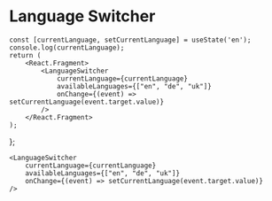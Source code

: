
# Language Switcher

    const [currentLanguage, setCurrentLanguage] = useState('en');
    console.log(currentLanguage);
    return (
        <React.Fragment>
            <LanguageSwitcher
                currentLanguage={currentLanguage}
                availableLanguages={["en", "de", "uk"]}
                onChange={(event) => setCurrentLanguage(event.target.value)}
            />
        </React.Fragment>
    );
};

<Example />

```
<LanguageSwitcher
    currentLanguage={currentLanguage}
    availableLanguages={["en", "de", "uk"]}
    onChange={(event) => setCurrentLanguage(event.target.value)}
/>
```
